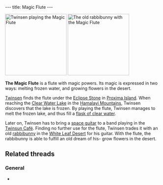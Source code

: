---
title: Magic Flute
---

{{twinsunica import}}{{Infobox Item
 |image=
 |type=
 |critical=yes
 |magical=yes
 |unique=yes
 |lba1=yes
 |lba2=
 |upgrades=no
 |rowposition=
 |columnposition=
 |effect=
 |effectamount=
 |purpose=
 |combattype=
 |powerlevel=
 |rate=
 |range=
 |damage=
}}
[[Image:07_clear_water_lake.gif|right|200px|thumb|[[Twinsen]] playing the Magic Flute]]
[[Image:09_white_leaf_desert.gif|right|200px|thumb|The [[old rabbibunny]] with the Magic Flute]]

'''The Magic Flute''' is a flute with magic powers. Its magic is expressed in two ways: melting frozen water, and growing flowers in the desert.

[[Twinsen]] finds the flute under the [[Eclipse Stone]] in [[Proxima Island]]. When reaching the [[Clear Water Lake]] in the [[Hamalayi Mountains]], Twinsen discovers that the lake is frozen. By playing the flute, Twinsen manages to melt the frozen lake, and thus fill a [[flask of clear water]].

Later on, Twinsen has to bring a [[space guitar]] to a band playing in the [[Twinsun Café]]. Finding no further use for the flute, Twinsen trades it with an old [[rabbibunny]] in the [[White Leaf Desert]] for his guitar. With the flute, the rabbibunny is able to fulfill an old dream of his- grow flowers in the desert.

==Related threads==
===General===
* {{thread|id=12249|title=Use Magic Flute instead of Horn of Gawley?}}